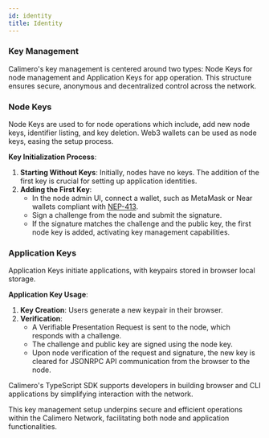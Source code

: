 ```yaml
---
id: identity
title: Identity
---
```


### Key Management

Calimero's key management is centered around two types: Node Keys for node
management and Application Keys for app operation. This structure ensures
secure, anonymous and decentralized control across the network.

### Node Keys

Node Keys are used to for node operations which include, add new node keys,
identifier listing, and key deletion. Web3 wallets can be used as node keys,
easing the setup process.

**Key Initialization Process**:

1. **Starting Without Keys**: Initially, nodes have no keys. The addition of the
   first key is crucial for setting up application identities.
2. **Adding the First Key**:
   - In the node admin UI, connect a wallet, such as MetaMask or Near wallets
     compliant with
     [NEP-413](https://github.com/near/NEPs/blob/master/neps/nep-0413.md).
   - Sign a challenge from the node and submit the signature.
   - If the signature matches the challenge and the public key, the first node
     key is added, activating key management capabilities.

### Application Keys

Application Keys initiate applications, with keypairs stored in browser local
storage.

**Application Key Usage**:

1. **Key Creation**: Users generate a new keypair in their browser.
2. **Verification**:
   - A Verifiable Presentation Request is sent to the node, which responds with
     a challenge.
   - The challenge and public key are signed using the node key.
   - Upon node verification of the request and signature, the new key is cleared
     for JSONRPC API communication from the browser to the node.

Calimero's TypeScript SDK supports developers in building browser and CLI
applications by simplifying interaction with the network.

This key management setup underpins secure and efficient operations within the
Calimero Network, facilitating both node and application functionalities.
